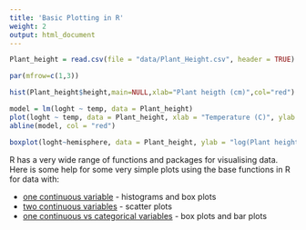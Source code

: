 ```yaml
---
title: 'Basic Plotting in R'
weight: 2
output: html_document
---
```


```r
Plant_height = read.csv(file = "data/Plant_Height.csv", header = TRUE)

par(mfrow=c(1,3)) 

hist(Plant_height$height,main=NULL,xlab="Plant heigth (cm)",col="red")

model = lm(loght ~ temp, data = Plant_height)
plot(loght ~ temp, data = Plant_height, xlab = "Temperature (C)", ylab = "log(Plant height)",pch=16,col="darkgreen")
abline(model, col = "red")

boxplot(loght~hemisphere, data = Plant_height, ylab = "log(Plant height)",xlab = "Hemisphere", names = c("South","North"),col="lightblue")
```

R has a very wide range of functions and packages for visualising data. Here is some help for some very simple plots using the base functions in R for data with:  

* [one continuous variable](http://environmentalcomputing.net/one-continuous-variable/) - histograms and box plots  
* [two continuous variables](http://environmentalcomputing.net/two-continuous-variables/) - scatter plots  
* [one continuous vs categorical variables](http://environmentalcomputing.net/single-continuous-vs-categorical-variables/) - box plots and bar plots  

